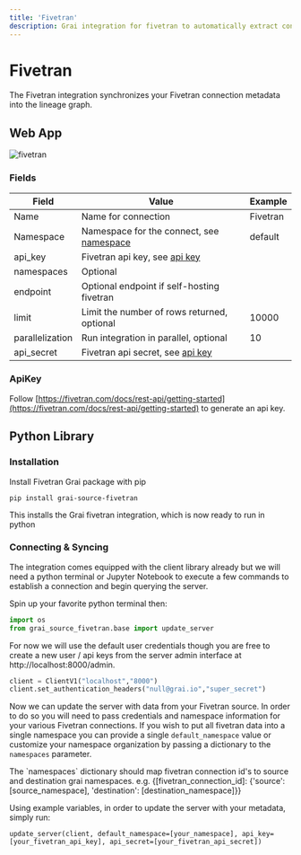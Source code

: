 ```yaml
---
title: 'Fivetran'
description: Grai integration for fivetran to automatically extract connection metadata.
---
```



# Fivetran

The Fivetran integration synchronizes your Fivetran connection metadata into the lineage graph.

## Web App

![fivetran](./resources/webapp/fivetran.png)

### Fields

| Field           | Value                                                           | Example  |
| --------------- | --------------------------------------------------------------- | -------- |
| Name            | Name for connection                                             | Fivetran |
| Namespace       | Namespace for the connect, see [namespace](/concepts/namespace) | default  |
| api_key         | Fivetran api key, see [api key](#apikey)                        |          |
| namespaces      | Optional                                                        |          |
| endpoint        | Optional endpoint if self-hosting fivetran                      |          |
| limit           | Limit the number of rows returned, optional                     | 10000    |
| parallelization | Run integration in parallel, optional                             | 10       |
| api_secret      | Fivetran api secret, see [api key](#apikey)                     |          |

### ApiKey

Follow [https://fivetran.com/docs/rest-api/getting-started](https://fivetran.com/docs/rest-api/getting-started) to generate an api key.


## Python Library

### Installation

Install Fivetran Grai package with pip

```shell
pip install grai-source-fivetran
```

This installs the Grai fivetran integration, which is now ready to run in python

### Connecting & Syncing

The integration comes equipped with the client library already but we will need a python terminal or Jupyter Notebook to execute a few commands to establish a connection and begin querying the server.

Spin up your favorite python terminal then:

```python
import os
from grai_source_fivetran.base import update_server
```

For now we will use the default user credentials though you are free to create a new user / api keys from the server admin interface at http://localhost:8000/admin.

```python
client = ClientV1("localhost","8000")
client.set_authentication_headers("null@grai.io","super_secret")
```

Now we can update the server with data from your Fivetran source.
In order to do so you will need to pass credentials and namespace information for your various Fivetran connections.
If you wish to put all fivetran data into a single namespace you can provide a single `default_namespace` value or customize your
namespace organization by passing a dictionary to the `namespaces` parameter.


<Callout type="info" emoji="ℹ️">
    The `namespaces` dictionary should map fivetran connection id's to source and destination grai namespaces.
    e.g. {[fivetran_connection_id]: {'source': [source_namespace], 'destination': [destination_namespace]}}
</Callout>


Using example variables, in order to update the server with your metadata, simply run:

```
update_server(client, default_namespace=[your_namespace], api_key=[your_fivetran_api_key], api_secret=[your_fivetran_api_secret])
```
